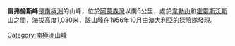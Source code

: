 {{coord|67|15|S|50|29|E|display=title}}

'''雷弗倫斯峰'''是[[南極洲|南極洲]]的山峰，位於[[阿蒙森灣_(南極洲)|阿蒙森灣]]以南6公里，處於[[韋勒山|韋勒山]]和[[霍靈斯沃斯山|霍靈斯沃斯山]]之間，海拔高度1,030米，該山峰在1956年10月由[[澳大利亞|澳大利亞]]的探險隊發現。

{{Antarctica-geo-stub}}
[[Category:南極洲山峰|Category:南極洲山峰]]